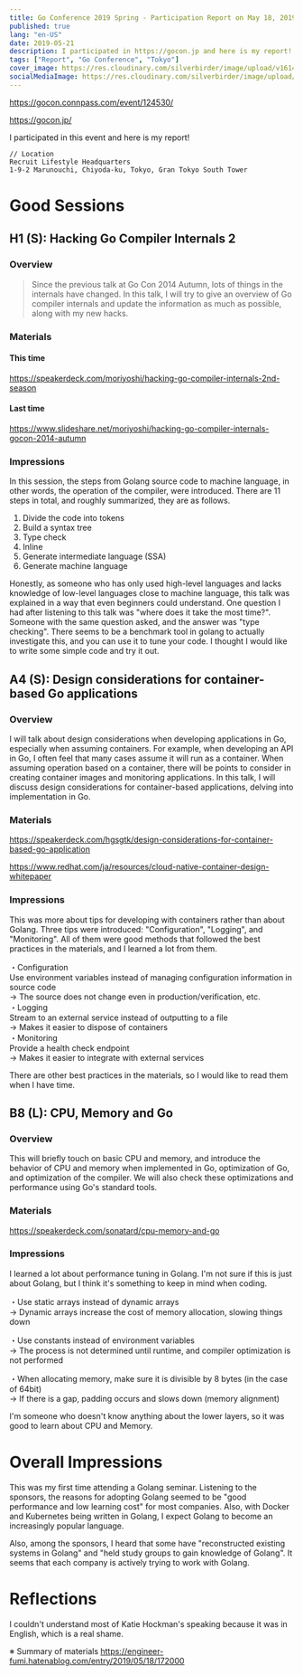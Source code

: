 ```yaml
---
title: Go Conference 2019 Spring - Participation Report on May 18, 2019
published: true
lang: "en-US"
date: 2019-05-21
description: I participated in https://gocon.jp and here is my report!
tags: ["Report", "Go Conference", "Tokyo"]
cover_image: https://res.cloudinary.com/silverbirder/image/upload/v1614428902/silver-birder.github.io/blog/go_conference_2019_spring_coffee.jpg
socialMediaImage: https://res.cloudinary.com/silverbirder/image/upload/v1614428902/silver-birder.github.io/blog/go_conference_2019_spring_coffee.jpg
---
```


https://gocon.connpass.com/event/124530/

https://gocon.jp/

I participated in this event and here is my report!

```
// Location
Recruit Lifestyle Headquarters
1-9-2 Marunouchi, Chiyoda-ku, Tokyo, Gran Tokyo South Tower
```

# Good Sessions

## H1 (S): Hacking Go Compiler Internals 2

### Overview

> Since the previous talk at Go Con 2014 Autumn, lots of things in the internals have changed. In this talk, I will try to give an overview of Go compiler internals and update the information as much as possible, along with my new hacks.

### Materials

#### This time

https://speakerdeck.com/moriyoshi/hacking-go-compiler-internals-2nd-season

#### Last time

https://www.slideshare.net/moriyoshi/hacking-go-compiler-internals-gocon-2014-autumn

### Impressions

In this session, the steps from Golang source code to machine language, in other words, the operation of the compiler, were introduced.
There are 11 steps in total, and roughly summarized, they are as follows.

1. Divide the code into tokens
2. Build a syntax tree
3. Type check
4. Inline
5. Generate intermediate language (SSA)
6. Generate machine language

Honestly, as someone who has only used high-level languages and lacks knowledge of low-level languages close to machine language,
this talk was explained in a way that even beginners could understand.
One question I had after listening to this talk was "where does it take the most time?".
Someone with the same question asked, and the answer was "type checking".
There seems to be a benchmark tool in golang to actually investigate this, and you can use it
to tune your code. I thought I would like to write some simple code and try it out.

## A4 (S): Design considerations for container-based Go applications

### Overview

I will talk about design considerations when developing applications in Go, especially when assuming containers. For example, when developing an API in Go, I often feel that many cases assume it will run as a container. When assuming operation based on a container, there will be points to consider in creating container images and monitoring applications. In this talk, I will discuss design considerations for container-based applications, delving into implementation in Go.

### Materials

https://speakerdeck.com/hgsgtk/design-considerations-for-container-based-go-application

https://www.redhat.com/ja/resources/cloud-native-container-design-whitepaper

### Impressions

This was more about tips for developing with containers rather than about Golang.
Three tips were introduced: "Configuration", "Logging", and "Monitoring".
All of them were good methods that followed the best practices in the materials, and I learned a lot from them.

・Configuration  
Use environment variables instead of managing configuration information in source code  
→ The source does not change even in production/verification, etc.  
・Logging  
Stream to an external service instead of outputting to a file  
→ Makes it easier to dispose of containers  
・Monitoring  
Provide a health check endpoint  
→ Makes it easier to integrate with external services

There are other best practices in the materials, so I would like to read them when I have time.

## B8 (L): CPU, Memory and Go

### Overview

This will briefly touch on basic CPU and memory, and introduce the behavior of CPU and memory when implemented in Go, optimization of Go, and optimization of the compiler. We will also check these optimizations and performance using Go's standard tools.

### Materials

https://speakerdeck.com/sonatard/cpu-memory-and-go

### Impressions

I learned a lot about performance tuning in Golang.
I'm not sure if this is just about Golang, but I think it's something to keep in mind when coding.

・Use static arrays instead of dynamic arrays  
→ Dynamic arrays increase the cost of memory allocation, slowing things down

・Use constants instead of environment variables  
→ The process is not determined until runtime, and compiler optimization is not performed

・When allocating memory, make sure it is divisible by 8 bytes (in the case of 64bit)  
→ If there is a gap, padding occurs and slows down (memory alignment)

I'm someone who doesn't know anything about the lower layers, so it was good to learn about CPU and Memory.

# Overall Impressions

This was my first time attending a Golang seminar.
Listening to the sponsors, the reasons for adopting Golang seemed to be "good performance and low learning cost" for most companies.
Also, with Docker and Kubernetes being written in Golang, I expect Golang to become an increasingly popular language.

Also, among the sponsors, I heard that some have "reconstructed existing systems in Golang" and "held study groups to gain knowledge of Golang". It seems that each company is actively trying to work with Golang.

# Reflections

I couldn't understand most of Katie Hockman's speaking because it was in English, which is a real shame.

※ Summary of materials
https://engineer-fumi.hatenablog.com/entry/2019/05/18/172000
